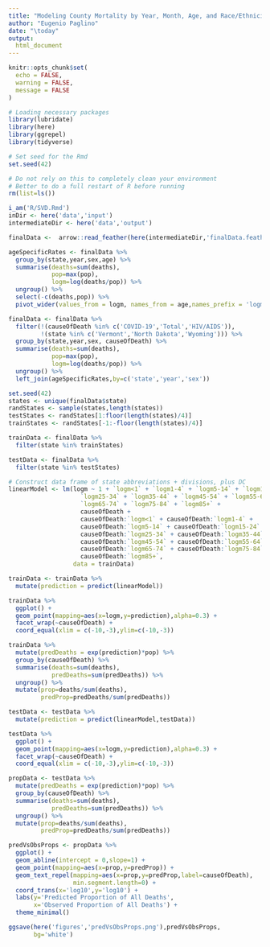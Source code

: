 ```yaml
---
title: "Modeling County Mortality by Year, Month, Age, and Race/Ethnicity"
author: "Eugenio Paglino"
date: "\today"
output:
  html_document
---
```


```r
knitr::opts_chunk$set(
  echo = FALSE,
  warning = FALSE,
  message = FALSE
)
```

```r
# Loading necessary packages
library(lubridate)
library(here)
library(ggrepel)
library(tidyverse)

# Set seed for the Rmd
set.seed(42)
```

```r
# Do not rely on this to completely clean your environment
# Better to do a full restart of R before running
rm(list=ls())

i_am('R/SVD.Rmd')
inDir <- here('data','input')
intermediateDir <- here('data','output')
```

```r
finalData <-  arrow::read_feather(here(intermediateDir,'finalData.feather'))
```

```r
ageSpecificRates <- finalData %>%
  group_by(state,year,sex,age) %>%
  summarise(deaths=sum(deaths),
            pop=max(pop),
            logm=log(deaths/pop)) %>%
  ungroup() %>%
  select(-c(deaths,pop)) %>%
  pivot_wider(values_from = logm, names_from = age,names_prefix = 'logm')
```

```r
finalData <- finalData %>%
  filter(!(causeOfDeath %in% c('COVID-19','Total','HIV/AIDS')),
         !(state %in% c('Vermont','North Dakota','Wyoming'))) %>%
  group_by(state,year,sex, causeOfDeath) %>%
  summarise(deaths=sum(deaths),
            pop=max(pop),
            logm=log(deaths/pop)) %>%
  ungroup() %>%
  left_join(ageSpecificRates,by=c('state','year','sex'))
```

```r
set.seed(42)
states <- unique(finalData$state)
randStates <- sample(states,length(states))
testStates <- randStates[1:floor(length(states)/4)]
trainStates <- randStates[-1:-floor(length(states)/4)]
```

```r
trainData <- finalData %>%
  filter(state %in% trainStates)

testData <- finalData %>%
  filter(state %in% testStates)
```

```r
# Construct data frame of state abbreviations + divisions, plus DC
linearModel <- lm(logm ~ 1 + `logm<1` + `logm1-4` + `logm5-14` + `logm15-24` + 
                    `logm25-34` + `logm35-44` + `logm45-54` + `logm55-64` + 
                    `logm65-74` + `logm75-84` + `logm85+` +
                    causeOfDeath +
                    causeOfDeath:`logm<1` + causeOfDeath:`logm1-4` + 
                    causeOfDeath:`logm5-14` + causeOfDeath:`logm15-24` + 
                    causeOfDeath:`logm25-34` + causeOfDeath:`logm35-44` + 
                    causeOfDeath:`logm45-54` + causeOfDeath:`logm55-64` + 
                    causeOfDeath:`logm65-74` + causeOfDeath:`logm75-84` + 
                    causeOfDeath:`logm85+`,
                  data = trainData)
```

```r
trainData <- trainData %>%
  mutate(prediction = predict(linearModel))
```

```r
trainData %>%
  ggplot() +
  geom_point(mapping=aes(x=logm,y=prediction),alpha=0.3) +
  facet_wrap(~causeOfDeath) +
  coord_equal(xlim = c(-10,-3),ylim=c(-10,-3))
```

```r
trainData %>%
  mutate(predDeaths = exp(prediction)*pop) %>%
  group_by(causeOfDeath) %>%
  summarise(deaths=sum(deaths),
            predDeaths=sum(predDeaths)) %>%
  ungroup() %>%
  mutate(prop=deaths/sum(deaths),
         predProp=predDeaths/sum(predDeaths))
```


```r
testData <- testData %>%
  mutate(prediction = predict(linearModel,testData))
```

```r
testData %>%
  ggplot() +
  geom_point(mapping=aes(x=logm,y=prediction),alpha=0.3) +
  facet_wrap(~causeOfDeath) +
  coord_equal(xlim = c(-10,-3),ylim=c(-10,-3))
```

```r
propData <- testData %>%
  mutate(predDeaths = exp(prediction)*pop) %>%
  group_by(causeOfDeath) %>%
  summarise(deaths=sum(deaths),
            predDeaths=sum(predDeaths)) %>%
  ungroup() %>%
  mutate(prop=deaths/sum(deaths),
         predProp=predDeaths/sum(predDeaths))
```

```r
predVsObsProps <- propData %>%
  ggplot() +
  geom_abline(intercept = 0,slope=1) +
  geom_point(mapping=aes(x=prop,y=predProp)) +
  geom_text_repel(mapping=aes(x=prop,y=predProp,label=causeOfDeath),
                  min.segment.length=0) +
  coord_trans(x='log10',y='log10') +
  labs(y='Predicted Proportion of All Deaths',
       x='Observed Proportion of All Deaths') +
  theme_minimal()
```

```r
ggsave(here('figures','predVsObsProps.png'),predVsObsProps,
       bg='white')
```



